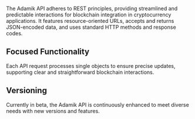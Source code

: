 The Adamik API adheres to REST principles, providing streamlined and predictable interactions for blockchain integration in cryptocurrency applications. It features resource-oriented URLs, accepts and returns JSON-encoded data, and uses standard HTTP methods and response codes.

## Focused Functionality
Each API request processes single objects to ensure precise updates, supporting clear and straightforward blockchain interactions.

## Versioning
Currently in beta, the Adamik API is continuously enhanced to meet diverse needs with new versions and features.

